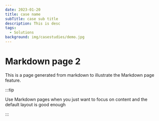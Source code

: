 ```yaml
---
date: 2023-01-20
title: case name
subTitle: case sub title
description: This is desc
tags:
  - Solutions
background: img/casestudies/demo.jpg
---
```


# Markdown page 2

This is a page generated from markdown to illustrate the Markdown page feature.

:::tip

Use Markdown pages when you just want to focus on content and the default layout is good enough

:::
